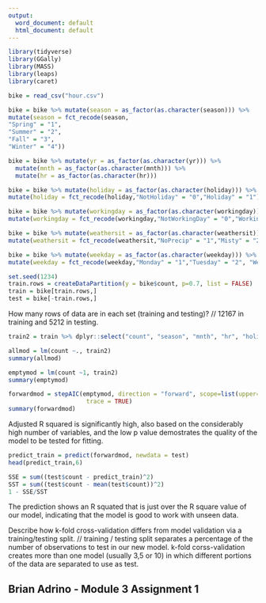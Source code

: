 ---
output:
  word_document: default
  html_document: default
---

```{r}
library(tidyverse) 
library(GGally)
library(MASS)
library(leaps)
library(caret)
```

```{r}
bike = read_csv("hour.csv")
```

```{r}
bike = bike %>% mutate(season = as_factor(as.character(season))) %>%
mutate(season = fct_recode(season,
"Spring" = "1",
"Summer" = "2",
"Fall" = "3",
"Winter" = "4"))
```

```{r}
bike = bike %>% mutate(yr = as_factor(as.character(yr))) %>%
  mutate(mnth = as_factor(as.character(mnth))) %>%
  mutate(hr = as_factor(as.character(hr)))
```

```{r}
bike = bike %>% mutate(holiday = as_factor(as.character(holiday))) %>%
mutate(holiday = fct_recode(holiday,"NotHoliday" = "0","Holiday" = "1")) 
```

```{r}
bike = bike %>% mutate(workingday = as_factor(as.character(workingday))) %>%
mutate(workingday = fct_recode(workingday,"NotWorkingDay" = "0","WorkingDay" = "1")) 
```

```{r}
bike = bike %>% mutate(weathersit = as_factor(as.character(weathersit))) %>%
mutate(weathersit = fct_recode(weathersit,"NoPrecip" = "1","Misty" = "2", "LightPrecip" = "3", "HeavyPrecip" = "4")) 
```

```{r}
bike = bike %>% mutate(weekday = as_factor(as.character(weekday))) %>%
mutate(weekday = fct_recode(weekday,"Monday" = "1","Tuesday" = "2", "Wednesday" = "3", "Thursday" = "4", "Friday" = "5", "Saturday" = "6", "Sunday" = "0")) 
```

```{r}
set.seed(1234)
train.rows = createDataPartition(y = bike$count, p=0.7, list = FALSE)
train = bike[train.rows,] 
test = bike[-train.rows,]
```

 How many rows of data are in each set (training and testing)?
 // 12167 in training and 5212 in testing.

```{r}
train2 = train %>% dplyr::select("count", "season", "mnth", "hr", "holiday", "weekday", "weathersit", "temp")
```

```{R}
allmod = lm(count ~., train2)
summary(allmod)

emptymod = lm(count ~1, train2)
summary(emptymod)
```

```{r}
forwardmod = stepAIC(emptymod, direction = "forward", scope=list(upper=allmod,lower=emptymod),
                      trace = TRUE)
summary(forwardmod)
```

Adjusted R squared is significantly high, also based on the considerably high number of variables, and the low p value demostrates the quality of the model to be tested for fitting.

```{r}
predict_train = predict(forwardmod, newdata = test)
head(predict_train,6)
```

```{r}
SSE = sum((test$count - predict_train)^2) 
SST = sum((test$count - mean(test$count))^2) 
1 - SSE/SST 
```

The prediction shows an R squated that is just over the R square value of our model, indicating that the model is good to work with unseen data.

Describe how k-fold cross-validation differs from model validation via a training/testing split.
// training / testing split separates a percentage of the number of observations to test in our new model.
k-fold corss-validation creates more than one model (usually 3,5 or 10) in which different portions of the data are separated to use as test.

## Brian Adrino - Module 3 Assignment 1





















